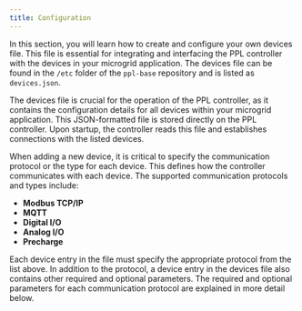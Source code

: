 ```yaml
---
title: Configuration
---
```


In this section, you will learn how to create and configure your own devices file. This file is essential for integrating and interfacing the PPL controller with 
the devices in your microgrid application. The devices file can be found in the `/etc` folder of the `ppl-base` repository and is listed as `devices.json`.

The devices file is crucial for the operation of the PPL controller, as it contains the configuration details for all devices within your microgrid application. 
This JSON-formatted file is stored directly on the PPL controller. Upon startup, the controller reads this file and establishes connections with the listed devices.

When adding a new device, it is critical to specify the communication protocol or the type for each device. This defines how the controller communicates with each device.
The supported communication protocols and types include:

- **Modbus TCP/IP**
- **MQTT**
- **Digital I/O**
- **Analog I/O**
- **Precharge**

Each device entry in the file must specify the appropriate protocol from the list above. In addition to the protocol, a device entry in the devices file also contains 
other required and optional parameters. The required and optional parameters for each communication protocol are explained in more detail below.
